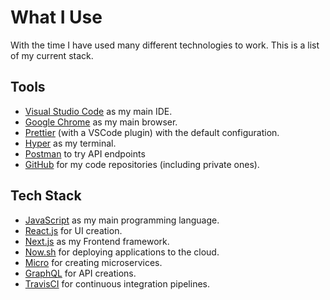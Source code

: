 # What I Use

<article>

With the time I have used many different technologies to work. This is a list of my current stack.

## Tools

* [Visual Studio Code](https://code.visualstudio.com/) as my main IDE.
* [Google Chrome](https://chrome.google.com) as my main browser.
* [Prettier](https://prettier.io) (with a VSCode plugin) with the default configuration.
* [Hyper](https://hyper.is/) as my terminal.
* [Postman](https://www.getpostman.com/) to try API endpoints
* [GitHub](https://github.com) for my code repositories (including private ones).

## Tech Stack

* [JavaScript](https://www.javascript.com/) as my main programming language.
* [React.js](https://reactjs.org) for UI creation.
* [Next.js](https://github.com/zeit/next.js) as my Frontend framework.
* [Now.sh](https://now.sh) for deploying applications to the cloud.
* [Micro](https://github.com/zeit/micro) for creating microservices.
* [GraphQL](http://graphql.org/) for API creations.
* [TravisCI](http://travis-ci.org/) for continuous integration pipelines.

</article>
